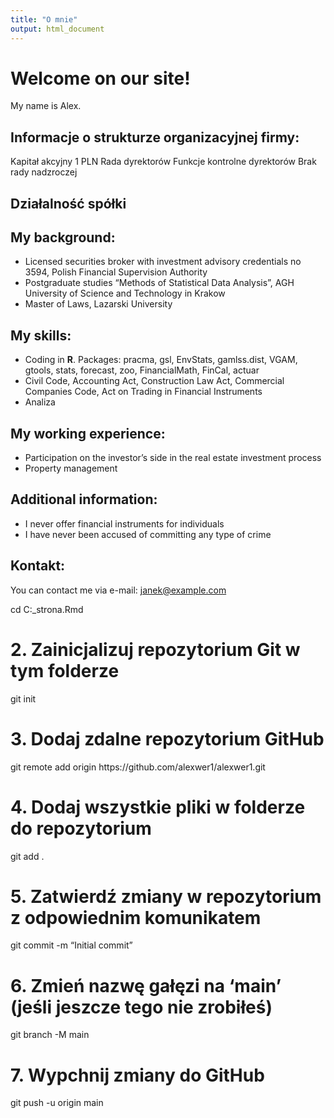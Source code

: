 ---
title: "O mnie"
output: html_document
---

# Welcome on our site!

My name is Alex.

## Informacje o strukturze organizacyjnej firmy:

Kapitał akcyjny 1 PLN Rada dyrektorów Funkcje kontrolne dyrektorów Brak rady nadzroczej

## Działalność spółki

## My background:

-   Licensed securities broker with investment advisory credentials no 3594, Polish Financial Supervision Authority
-   Postgraduate studies "Methods of Statistical Data Analysis", AGH University of Science and Technology in Krakow
-   Master of Laws, Lazarski University

## My skills:

-   Coding in **R**. Packages: pracma, gsl, EnvStats, gamlss.dist, VGAM, gtools, stats, forecast, zoo, FinancialMath, FinCal, actuar
-   Civil Code, Accounting Act, Construction Law Act, Commercial Companies Code, Act on Trading in Financial Instruments
-   Analiza

## My working experience:

-   Participation on the investor's side in the real estate investment process
-   Property management

## Additional information:

-   I never offer financial instruments for individuals
-   I have never been accused of committing any type of crime

## Kontakt:

You can contact me via e-mail: [janek\@example.com](mailto:janek@example.com){.email}

cd C:\Users\alekw\OneDrive\Pulpit\GitHub_strona.Rmd

# 2. Zainicjalizuj repozytorium Git w tym folderze
git init

# 3. Dodaj zdalne repozytorium GitHub
git remote add origin https://github.com/alexwer1/alexwer1.git

# 4. Dodaj wszystkie pliki w folderze do repozytorium
git add .

# 5. Zatwierdź zmiany w repozytorium z odpowiednim komunikatem
git commit -m "Initial commit"

# 6. Zmień nazwę gałęzi na 'main' (jeśli jeszcze tego nie zrobiłeś)
git branch -M main

# 7. Wypchnij zmiany do GitHub
git push -u origin main
